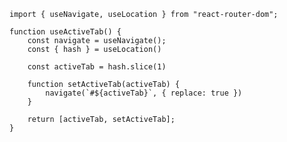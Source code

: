 ```tsx showLineNumbers
import { useNavigate, useLocation } from "react-router-dom";

function useActiveTab() {
    const navigate = useNavigate();
    const { hash } = useLocation()

    const activeTab = hash.slice(1)

    function setActiveTab(activeTab) {
        navigate(`#${activeTab}`, { replace: true })
    }

    return [activeTab, setActiveTab];
}
```
